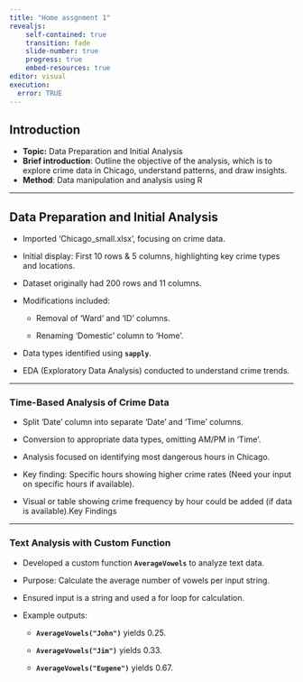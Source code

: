 ```yaml
---
title: "Home assgnment 1"
revealjs:
    self-contained: true
    transition: fade
    slide-number: true
    progress: true
    embed-resources: true
editor: visual
execution:
  error: TRUE 
---
```


## Introduction

-   **Topic:** Data Preparation and Initial Analysis
-   **Brief introduction**: Outline the objective of the analysis, which is to explore crime data in Chicago, understand patterns, and draw insights.
-   **Method**: Data manipulation and analysis using R

------------------------------------------------------------------------

## Data Preparation and Initial Analysis

-   Imported 'Chicago_small.xlsx', focusing on crime data.

-   Initial display: First 10 rows & 5 columns, highlighting key crime types and locations.

-   Dataset originally had 200 rows and 11 columns.

-   Modifications included:

    -   Removal of 'Ward' and 'ID' columns.

    -   Renaming 'Domestic' column to 'Home'.

-   Data types identified using **`sapply`**.

-   EDA (Exploratory Data Analysis) conducted to understand crime trends.

------------------------------------------------------------------------

### Time-Based Analysis of Crime Data

-   Split 'Date' column into separate 'Date' and 'Time' columns.

-   Conversion to appropriate data types, omitting AM/PM in 'Time'.

-   Analysis focused on identifying most dangerous hours in Chicago.

-   Key finding: Specific hours showing higher crime rates (Need your input on specific hours if available).

-   Visual or table showing crime frequency by hour could be added (if data is available).Key Findings

------------------------------------------------------------------------

### Text Analysis with Custom Function

-   Developed a custom function **`AverageVowels`** to analyze text data.

-   Purpose: Calculate the average number of vowels per input string.

-   Ensured input is a string and used a for loop for calculation.

-   Example outputs:

    -   **`AverageVowels("John")`** yields 0.25.

    -   **`AverageVowels("Jim")`** yields 0.33.

    -   **`AverageVowels("Eugene")`** yields 0.67.
